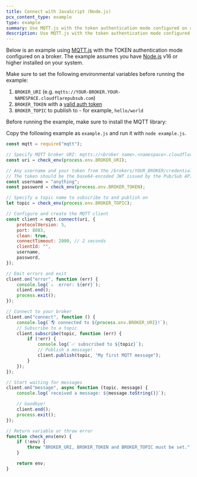 ```yaml
---
title: Connect with JavaScript (Node.js)
pcx_content_type: example
type: example
summary: Use MQTT.js with the token authentication mode configured on a broker.
description: Use MQTT.js with the token authentication mode configured on a broker.
---
```



Below is an example using [MQTT.js](https://github.com/mqttjs/MQTT.js#mqttclientstreambuilder-options) with the TOKEN authentication mode configured on a broker. The example assumes you have [Node.js](https://nodejs.org/en/) v16 or higher installed on your system.

Make sure to set the following environmental variables before running the example:

1. `BROKER_URI` (e.g. `mqtts://YOUR-BROKER.YOUR-NAMESPACE.cloudflarepubsub.com`)
2. `BROKER_TOKEN` with a [valid auth token](/pub-sub/platform/authentication-authorization/#generate-credentials)
3. `BROKER_TOPIC` to publish to - for example, `hello/world`

Before running the example, make sure to install the MQTT library:

<PackageManagers pkg="mqtt" />

Copy the following example as `example.js` and run it with `node example.js`.

```javascript
const mqtt = require("mqtt");

// Specify MQTT broker URI: mqtts://<broker name>.<namespace>.cloudflarepubsub.com
const uri = check_env(process.env.BROKER_URI);

// Any username and your token from the /brokers/YOUR_BROKER/credentials endpoint
// The token should be the base64-encoded JWT issued by the Pub/Sub API
const username = "anything";
const password = check_env(process.env.BROKER_TOKEN);

// Specify a topic name to subscribe to and publish on
let topic = check_env(process.env.BROKER_TOPIC);

// Configure and create the MQTT client
const client = mqtt.connect(uri, {
	protocolVersion: 5,
	port: 8883,
	clean: true,
	connectTimeout: 2000, // 2 seconds
	clientId: "",
	username,
	password,
});

// Emit errors and exit
client.on("error", function (err) {
	console.log(`⚠️  error: ${err}`);
	client.end();
	process.exit();
});

// Connect to your broker
client.on("connect", function () {
	console.log(`🌎 connected to ${process.env.BROKER_URI}!`);
	// Subscribe to a topic
	client.subscribe(topic, function (err) {
		if (!err) {
			console.log(`✅ subscribed to ${topic}`);
			// Publish a message!
			client.publish(topic, "My first MQTT message");
		}
	});
});

// Start waiting for messages
client.on("message", async function (topic, message) {
	console.log(`received a message: ${message.toString()}`);

	// Goodbye!
	client.end();
	process.exit();
});

// Return variable or throw error
function check_env(env) {
	if (!env) {
		throw "BROKER_URI, BROKER_TOKEN and BROKER_TOPIC must be set.";
	}

	return env;
}
```
